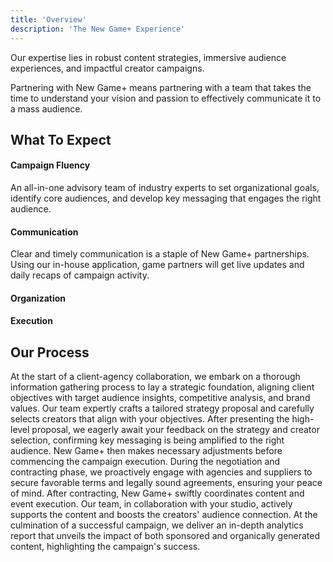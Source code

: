 ```yaml
---
title: 'Overview'
description: 'The New Game+ Experience'
---
```

Our expertise lies in robust content strategies, immersive audience experiences, and impactful creator campaigns. 

Partnering with New Game+ means partnering with a team that takes the time to understand your vision and passion to effectively communicate it to a mass audience.

## What To Expect

#### Campaign Fluency
An all-in-one advisory team of industry experts to set organizational goals, identify core audiences, and develop key messaging that engages the right audience.

#### Communication
Clear and timely communication is a staple of New Game+ partnerships. Using our in-house application, game partners will get live updates and daily recaps of campaign activity.

#### Organization


#### Execution

## Our Process
<Steps>
  <Step title="Gather Information">
  At the start of a client-agency collaboration, we embark on a thorough information gathering process to lay a strategic foundation, aligning client objectives with target audience insights, competitive analysis, and brand values.
  </Step>
  <Step title="Strategy Development">
  Our team expertly crafts a tailored strategy proposal and carefully selects creators that align with your objectives.  
  </Step>
  <Step title="Feedback + Detailing">
  After presenting the high-level proposal, we eagerly await your feedback on the strategy and creator selection, confirming key messaging is being amplified to the right audience. New Game+ then makes necessary adjustments before commencing the campaign execution. 
  </Step>
  <Step title="Negotiating + Contracting">
  During the negotiation and contracting phase, we proactively engage with agencies and suppliers to secure favorable terms and legally sound agreements, ensuring your peace of mind.
  </Step>
  <Step title="Campaign Execution">
  After contracting, New Game+ swiftly coordinates content and event execution. Our team, in collaboration with your studio, actively supports the content and boosts the creators' audience connection.
  </Step>
  <Step title="Analytics Reporting">
  At the culmination of a successful campaign, we deliver an in-depth analytics report that unveils the impact of both sponsored and organically generated content, highlighting the campaign's success.
  </Step>
</Steps>
